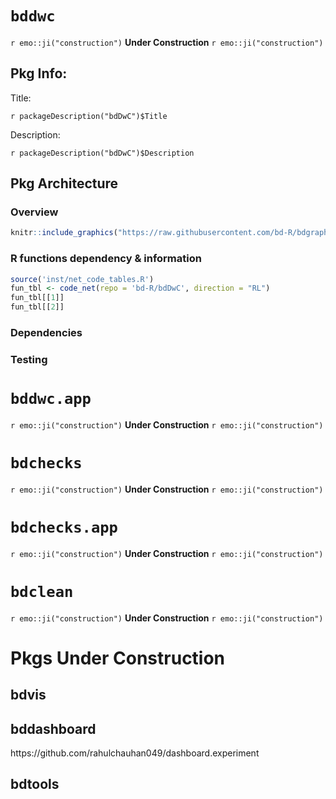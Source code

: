 # `bddwc` {#bddwc}

`r emo::ji("construction")` **Under Construction** `r emo::ji("construction")`

## Pkg Info:

Title:

`r packageDescription("bdDwC")$Title`

Description:

`r packageDescription("bdDwC")$Description`

  
## Pkg Architecture

### Overview

```r
knitr::include_graphics("https://raw.githubusercontent.com/bd-R/bdgraphics/master/arc/bddwc/arc_bddwc.svg")
```

### R functions dependency & information 

```r
source('inst/net_code_tables.R')
fun_tbl <- code_net(repo = 'bd-R/bdDwC', direction = "RL")
fun_tbl[[1]]
fun_tbl[[2]]
```

### Dependencies

<!-- # ```{r echo=FALSE, error=FALSE, message=FALSE, warning=FALSE} -->
<!-- # library(pkgnet) -->
<!-- #  -->
<!-- # pkgnet:::silence_logger() -->
<!-- #  -->
<!-- # reporters <- list(DependencyReporter$new()) -->
<!-- #  -->
<!-- # reporters <- lapply( -->
<!-- #           X = reporters -->
<!-- #           , FUN = function(reporter){ -->
<!-- #               reporter$set_package(pkg_name = "bdDwC") -->
<!-- #               return(reporter$nodes) -->
<!-- #           } -->
<!-- #       ) -->
<!-- #  -->
<!-- # DT::datatable(data = reporters$nodes, -->
<!-- #               escape = FALSE, -->
<!-- #               options = list("pageLength" = 30, -->
<!-- #                              order = list(list(4, 'desc')))) -->
<!-- #  -->
<!-- # ``` -->


### Testing




# `bddwc.app` {#bddwc.app}

`r emo::ji("construction")` **Under Construction** `r emo::ji("construction")`


# `bdchecks` {#bdchecks}
`r emo::ji("construction")` **Under Construction** `r emo::ji("construction")`



# `bdchecks.app` {#bdchecks.app}
`r emo::ji("construction")` **Under Construction** `r emo::ji("construction")`


# `bdclean` {#bdclean.app}
`r emo::ji("construction")` **Under Construction** `r emo::ji("construction")`


# Pkgs Under Construction

## bdvis

## bddashboard
https://github.com/rahulchauhan049/dashboard.experiment

## bdtools